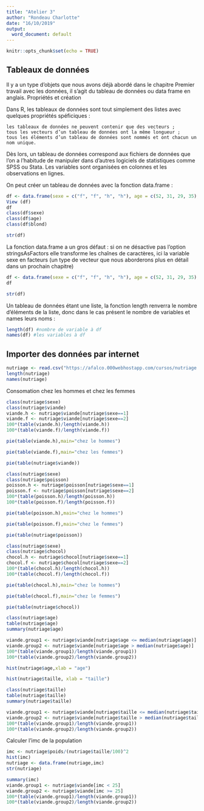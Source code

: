 ---
title: "Atelier 3"
author: "Rondeau Charlotte"
date: "16/10/2019"
output:
  word_document: default
---

```{r setup, include=FALSE}
knitr::opts_chunk$set(echo = TRUE)
```

## Tableaux de données

Il y a un type d’objets que nous avons déjà abordé dans le chapitre Premier travail avec les données, il s’agit du tableau de données ou data frame en anglais.
Propriétés et création

Dans R, les tableaux de données sont tout simplement des listes avec quelques propriétés spéficiques :

    les tableaux de données ne peuvent contenir que des vecteurs ;
    tous les vecteurs d’un tableau de données ont la même longueur ;
    tous les éléments d’un tableau de données sont nommés et ont chacun un nom unique.

Dès lors, un tableau de données correspond aux fichiers de données que l’on a l’habitude de manipuler dans d’autres logiciels de statistiques comme SPSS ou Stata. Les variables sont organisées en colonnes et les observations en lignes.

On peut créer un tableau de données avec la fonction data.frame :

```{r}
df <- data.frame(sexe = c("f", "f", "h", "h"), age = c(52, 31, 29, 35), blond = c(FALSE, TRUE, TRUE, FALSE))
View (df)
df
class(df$sexe)
class(df$age)
class(df$blond)
```

```{r}
str(df)
```
La fonction data.frame a un gros défaut : si on ne désactive pas l’option stringsAsFactors elle transforme les chaînes de caractères, ici la variable sexe en facteurs (un type de vecteur que nous aborderons plus en détail dans un prochain chapitre)
```{r}
df <- data.frame(sexe = c("f", "f", "h", "h"), age = c(52, 31, 29, 35), blond = c(FALSE, TRUE, TRUE, FALSE), stringsAsFactors = FALSE)
df
```

```{r}
str(df)
```

Un tableau de données étant une liste, la fonction length renverra le nombre d’éléments de la liste, donc dans le cas présent le nombre de variables et names leurs noms :

```{r}
length(df) #nombre de variable à df
names(df) #les variables à df
```

## Importer des données par internet

```{r}
nutriage <- read.csv("https://afalco.000webhostapp.com/cursos/nutriage.csv",header=TRUE)
length(nutriage)
names(nutriage)
```

Consomation chez les hommes et chez les femmes 

```{r}
class(nutriage$sexe)
class(nutriage$viande)
viande.h <- nutriage$viande[nutriage$sexe==1]
viande.f <- nutriage$viande[nutriage$sexe==2]
100*(table(viande.h)/length(viande.h))
100*(table(viande.f)/length(viande.f))
```


```{r}
pie(table(viande.h),main="chez le hommes")

```
```{r}
pie(table(viande.f),main="chez les femmes")

```

```{r}

pie(table(nutriage$viande))

```

```{r}
class(nutriage$sexe)
class(nutriage$poisson)
poisson.h <- nutriage$poisson[nutriage$sexe==1]
poisson.f <- nutriage$poisson[nutriage$sexe==2]
100*(table(poisson.h)/length(poisson.h))
100*(table(poisson.f)/length(poisson.f))
```


```{r}
pie(table(poisson.h),main="chez le hommes")

```


```{r}
pie(table(poisson.f),main="chez le femmes")

```

```{r}
pie(table(nutriage$poisson))

```

```{r}
class(nutriage$sexe)
class(nutriage$chocol)
chocol.h <- nutriage$chocol[nutriage$sexe==1]
chocol.f <- nutriage$chocol[nutriage$sexe==2]
100*(table(chocol.h)/length(chocol.h))
100*(table(chocol.f)/length(chocol.f))
```

```{r}
pie(table(chocol.h),main="chez le hommes")

```
```{r}
pie(table(chocol.f),main="chez le femmes")

```
```{r}
pie(table(nutriage$chocol))

```

```{r}
class(nutriage$age)
table(nutriage$age)
summary(nutriage$age)
```


```{r}
viande.group1 <- nutriage$viande[nutriage$age <= median(nutriage$age)]
viande.group2 <- nutriage$viande[nutriage$age > median(nutriage$age)]
100*(table(viande.group1)/length(viande.group1))
100*(table(viande.group2)/length(viande.group2))
```


```{r}

hist(nutriage$age,xlab = "age")

```


```{r}
hist(nutriage$taille, xlab = "taille")

```



```{r}
class(nutriage$taille)
table(nutriage$taille)
summary(nutriage$taille)
```
```{r}
viande.group1 <- nutriage$viande[nutriage$taille <= median(nutriage$taille)]
viande.group2 <- nutriage$viande[nutriage$taille > median(nutriage$taille)]
100*(table(viande.group1)/length(viande.group1))
100*(table(viande.group2)/length(viande.group2))
```

Calculer l'imc de la population

```{r}

imc <- nutriage$poids/(nutriage$taille/100)^2
hist(imc)
nutriage <- data.frame(nutriage,imc)
str(nutriage)
```

```{r}
summary(imc)
viande.group1 <- nutriage$viande[imc < 25]
viande.group2 <- nutriage$viande[imc >= 25]
100*(table(viande.group1)/length(viande.group1))
100*(table(viande.group2)/length(viande.group2))
```







